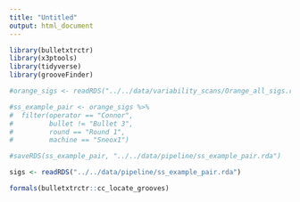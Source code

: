 ```yaml
---
title: "Untitled"
output: html_document
---
```


```r
library(bulletxtrctr)
library(x3ptools)
library(tidyverse)
library(grooveFinder)
```

```r
#orange_sigs <- readRDS("../../data/variability_scans/Orange_all_sigs.rda")

#ss_example_pair <- orange_sigs %>%
#  filter(operator == "Connor", 
#         bullet != "Bullet 3", 
#         round == "Round 1", 
#         machine == "Sneox1") 

#saveRDS(ss_example_pair, "../../data/pipeline/ss_example_pair.rda")
```

```r
sigs <- readRDS("../../data/pipeline/ss_example_pair.rda")
```

```r


formals(bulletxtrctr::cc_locate_grooves)
```






